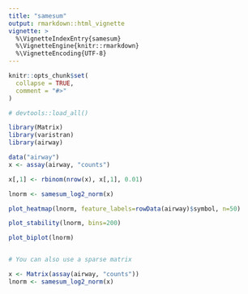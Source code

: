 ```yaml
---
title: "samesum"
output: rmarkdown::html_vignette
vignette: >
  %\VignetteIndexEntry{samesum}
  %\VignetteEngine{knitr::rmarkdown}
  %\VignetteEncoding{UTF-8}
---
```


```r
knitr::opts_chunk$set(
  collapse = TRUE,
  comment = "#>"
)

# devtools::load_all()
```

```r
library(Matrix)
library(varistran)
library(airway)

data("airway")
x <- assay(airway, "counts")

x[,1] <- rbinom(nrow(x), x[,1], 0.01) 

lnorm <- samesum_log2_norm(x)

plot_heatmap(lnorm, feature_labels=rowData(airway)$symbol, n=50)

plot_stability(lnorm, bins=200)

plot_biplot(lnorm)


# You can also use a sparse matrix

x <- Matrix(assay(airway, "counts"))
lnorm <- samesum_log2_norm(x)
```
